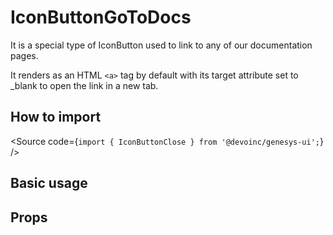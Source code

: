 

<Meta of={Stories} />

# IconButtonGoToDocs

It is a special type of IconButton used to link to any of our documentation pages.

It renders as an HTML `<a>` tag by default with its target attribute set to
\_blank to open the link in a new tab.

## How to import

<Source code={`import { IconButtonClose } from '@devoinc/genesys-ui';`} />

## Basic usage

<Canvas of={Stories.Playground} />

## Props

<ArgTypes of={Stories} />
